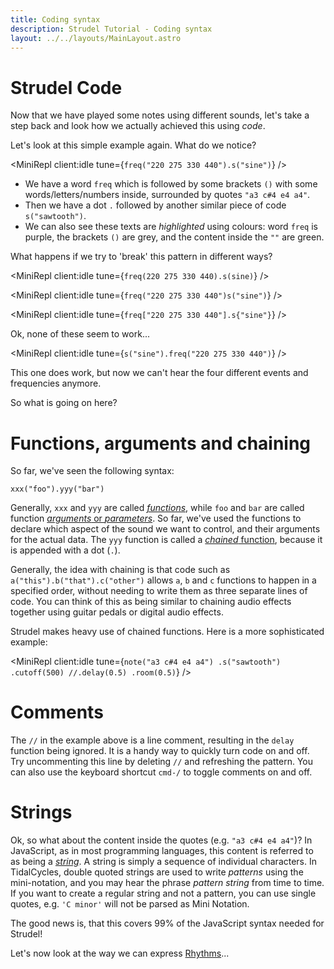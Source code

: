 ```yaml
---
title: Coding syntax
description: Strudel Tutorial - Coding syntax
layout: ../../layouts/MainLayout.astro
---
```



# Strudel Code

Now that we have played some notes using different sounds, let's take a step back and look how we actually achieved this using _code_.

Let's look at this simple example again. What do we notice?

<MiniRepl client:idle tune={`freq("220 275 330 440").s("sine")`} />

- We have a word `freq` which is followed by some brackets `()` with some words/letters/numbers inside, surrounded by quotes `"a3 c#4 e4 a4"`.
- Then we have a dot `.` followed by another similar piece of code `s("sawtooth")`.
- We can also see these texts are _highlighted_ using colours: word `freq` is purple, the brackets `()` are grey, and the content inside the `""` are green.

What happens if we try to 'break' this pattern in different ways?

<MiniRepl client:idle tune={`freq(220 275 330 440).s(sine)`} />

<MiniRepl client:idle tune={`freq("220 275 330 440")s("sine")`} />

<MiniRepl client:idle tune={`freq["220 275 330 440"].s{"sine"}`} />

Ok, none of these seem to work...

<MiniRepl client:idle tune={`s("sine").freq("220 275 330 440")`} />

This one does work, but now we can't hear the four different events and frequencies anymore.

So what is going on here?

# Functions, arguments and chaining

So far, we've seen the following syntax:

```
xxx("foo").yyy("bar")
```

Generally, `xxx` and `yyy` are called [_functions_](<https://en.wikipedia.org/wiki/Function_(computer_programming)>), while `foo` and `bar` are called function [_arguments_ or _parameters_](<https://en.wikipedia.org/wiki/Parameter_(computer_programming)>).
So far, we've used the functions to declare which aspect of the sound we want to control, and their arguments for the actual data.
The `yyy` function is called a [_chained_ function](https://en.wikipedia.org/wiki/Method_chaining), because it is appended with a dot (`.`).

Generally, the idea with chaining is that code such as `a("this").b("that").c("other")` allows `a`, `b` and `c` functions to happen in a specified order, without needing to write them as three separate lines of code.
You can think of this as being similar to chaining audio effects together using guitar pedals or digital audio effects.

Strudel makes heavy use of chained functions. Here is a more sophisticated example:

<MiniRepl
  client:idle
  tune={`note("a3 c#4 e4 a4")
.s("sawtooth")
.cutoff(500)
//.delay(0.5)
.room(0.5)`}
/>

# Comments

The `//` in the example above is a line comment, resulting in the `delay` function being ignored.
It is a handy way to quickly turn code on and off.
Try uncommenting this line by deleting `//` and refreshing the pattern.
You can also use the keyboard shortcut `cmd-/` to toggle comments on and off.

# Strings

Ok, so what about the content inside the quotes (e.g. `"a3 c#4 e4 a4"`)?
In JavaScript, as in most programming languages, this content is referred to as being a [_string_](<https://en.wikipedia.org/wiki/String_(computer_science)>).
A string is simply a sequence of individual characters.
In TidalCycles, double quoted strings are used to write _patterns_ using the mini-notation, and you may hear the phrase _pattern string_ from time to time.
If you want to create a regular string and not a pattern, you can use single quotes, e.g. `'C minor'` will not be parsed as Mini Notation.

The good news is, that this covers 99% of the JavaScript syntax needed for Strudel!

Let's now look at the way we can express [Rhythms](/learn/mini-notation)...

<br />
